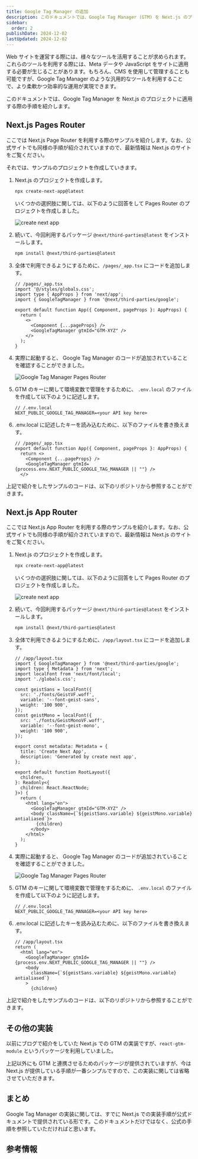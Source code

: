 ```yaml
---
title: Google Tag Manager の追加
description: このドキュメントでは、Google Tag Manager (GTM) を Next.js のプロジェクトに適用する際の Tips を紹介していきます。
sidebar:
  order: 2
publishDate: 2024-12-02
lastUpdated: 2024-12-02
---
```



Web サイトを運営する際には、様々なツールを活用することが求められます。これらのツールを利用する際には、Meta データや JavaScript をサイトに適用する必要が生じることがあります。もちろん、CMS を使用して管理することも可能ですが、Google Tag Manager のような汎用的なツールを利用することで、より柔軟かつ効率的な運用が実現できます。

このドキュメントでは、Google Tag Manager を Next.js のプロジェクトに適用する際の手順を紹介します。

## Next.js Pages Router

ここでは Next.js Page Router を利用する際のサンプルを紹介します。なお、公式サイトでも同様の手順が紹介されていますので、最新情報は Next.js のサイトをご覧ください。

<LinkCard
  title="Third Party Libraries - Google Tag Manager - Pages Router"
  href="https://nextjs.org/docs/pages/building-your-application/optimizing/third-party-libraries#google-tag-manager"
  target="_blank"
/>

それでは、サンプルのプロジェクトを作成していきます。

<Steps>

1. Next.js のプロジェクトを作成します。

   ```bash
   npx create-next-app@latest
   ```

   いくつかの選択肢に関しては、以下のように回答をして Pages Router のプロジェクトを作成しました。

   ![create next app](../../../assets/nextjs/gtm01.png)

2. 続いて、今回利用するパッケージ `@next/third-parties@latest` をインストールします。

   ```bash
   npm install @next/third-parties@latest
   ```

3. 全体で利用できるようにするために、`/pages/_app.tsx` にコードを追加します。

   ```tsx {4,7-10}
   // /pages/_app.tsx
   import '@/styles/globals.css';
   import type { AppProps } from 'next/app';
   import { GoogleTagManager } from '@next/third-parties/google';

   export default function App({ Component, pageProps }: AppProps) {
     return (
       <>
         <Component {...pageProps} />
         <GoogleTagManager gtmId="GTM-XYZ" />
       </>
     );
   }
   ```

4. 実際に起動すると、 Google Tag Manager のコードが追加されていることを確認することができました。

   ![Google Tag Manager Pages Router](../../../assets/nextjs/gtm02.png)

5. GTM のキーに関して環境変数で管理をするために、 `.env.local` のファイルを作成して以下のように記述します。

   ```
   // /.env.local
   NEXT_PUBLIC_GOOGLE_TAG_MANAGER=<your API key here>
   ```

6. .env.local に記述したキーを読み込むために、以下のファイルを書き換えます。

   ```tsx {5}
   // /pages/_app.tsx
   export default function App({ Component, pageProps }: AppProps) {
     return <>
       <Component {...pageProps} />
       <GoogleTagManager gtmId={process.env.NEXT_PUBLIC_GOOGLE_TAG_MANAGER || ""} />
     </>
   ```

</Steps>

上記で紹介をしたサンプルのコードは、以下のリポジトリから参照することができます。

<LinkCard
  title="haramizu / Next.js-sample - google-tag-manager-pages"
  href="https://github.com/haramizu/Next.js-sample/tree/main/examples/google-tag-manager-pages"
  target="_blank"
/>

## Next.js App Router

ここでは Next.js App Router を利用する際のサンプルを紹介します。なお、公式サイトでも同様の手順が紹介されていますので、最新情報は Next.js のサイトをご覧ください。

<LinkCard
  title="Third Party Libraries - Google Tag Manager - App Router"
  href="https://nextjs.org/docs/app/building-your-application/optimizing/third-party-libraries#google-tag-manager"
  target="_blank"
/>

<Steps>

1. Next.js のプロジェクトを作成します。

   ```bash
   npx create-next-app@latest
   ```

   いくつかの選択肢に関しては、以下のように回答をして Pages Router のプロジェクトを作成しました。

   ![create next app](../../../assets/nextjs/gtm03.png)

2. 続いて、今回利用するパッケージ `@next/third-parties@latest` をインストールします。

   ```bash
   npm install @next/third-parties@latest
   ```

3. 全体で利用できるようにするために、`/app/layout.tsx` にコードを追加します。

   ```tsx {2,30}
   // /app/layout.tsx
   import { GoogleTagManager } from '@next/third-parties/google';
   import type { Metadata } from 'next';
   import localFont from 'next/font/local';
   import './globals.css';

   const geistSans = localFont({
     src: './fonts/GeistVF.woff',
     variable: '--font-geist-sans',
     weight: '100 900',
   });
   const geistMono = localFont({
     src: './fonts/GeistMonoVF.woff',
     variable: '--font-geist-mono',
     weight: '100 900',
   });

   export const metadata: Metadata = {
     title: 'Create Next App',
     description: 'Generated by create next app',
   };

   export default function RootLayout({
     children,
   }: Readonly<{
     children: React.ReactNode;
   }>) {
     return (
       <html lang="en">
         <GoogleTagManager gtmId="GTM-XYZ" />
         <body className={`${geistSans.variable} ${geistMono.variable} antialiased`}>
           {children}
         </body>
       </html>
     );
   }
   ```

4. 実際に起動すると、 Google Tag Manager のコードが追加されていることを確認することができました。

   ![Google Tag Manager Pages Router](../../../assets/nextjs/gtm04.png)

5. GTM のキーに関して環境変数で管理をするために、 `.env.local` のファイルを作成して以下のように記述します。

   ```
   // /.env.local
   NEXT_PUBLIC_GOOGLE_TAG_MANAGER=<your API key here>
   ```

6. .env.local に記述したキーを読み込むために、以下のファイルを書き換えます。

   ```tsx {4}
   // /app/layout.tsx
   return (
     <html lang="en">
       <GoogleTagManager gtmId={process.env.NEXT_PUBLIC_GOOGLE_TAG_MANAGER || ""} />
       <body
         className={`${geistSans.variable} ${geistMono.variable} antialiased`}
       >
         {children}
   ```

</Steps>

上記で紹介をしたサンプルのコードは、以下のリポジトリから参照することができます。

<LinkCard
  title="haramizu / Next.js-sample - google-tag-manager-app"
  href="https://github.com/haramizu/Next.js-sample/tree/main/examples/google-tag-manager-app"
  target="_blank"
/>

## その他の実装

以前にブログで紹介をしていた Next.js での GTM の実装ですが、`react-gtm-module` というパッケージを利用していました。

<LinkCard
  title="react-gtm-module"
  href="https://www.npmjs.com/package/react-gtm-module"
  target="_blank"
/>

上記以外にも GTM と連携させるためのパッケージが提供されていますが、今は Next.js が提供している手順が一番シンプルですので、この実装に関しては省略させていただきます。

## まとめ

Google Tag Manager の実装に関しては、すでに Next.js での実装手順が公式ドキュメントで提供されている形です。このドキュメントだけではなく、公式の手順を参照していただければと思います。

## 参考情報

<LinkCard
  title="Third Party Libraries - Google Tag Manager - Pages Router"
  href="https://nextjs.org/docs/pages/building-your-application/optimizing/third-party-libraries#google-tag-manager"
  target="_blank"
/>
<LinkCard
  title="Third Party Libraries - Google Tag Manager - App Router"
  href="https://nextjs.org/docs/app/building-your-application/optimizing/third-party-libraries#google-tag-manager"
  target="_blank"
/>


